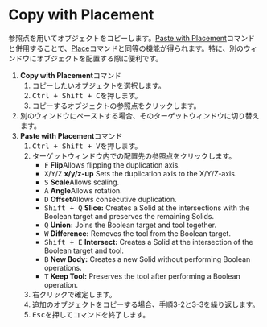 
# Copy with Placement

<Reference shortcut="Ctrl + Shift + C" command="Copy With Placement" button="" />

参照点を用いてオブジェクトをコピーします。[Paste with Placement](./paste-with-placement)コマンドと併用することで、[Place](./place)コマンドと同等の機能が得られます。特に、別のウィンドウにオブジェクトを配置する際に便利です。

1. **Copy with Placement**コマンド
    1. コピーしたいオブジェクトを選択します。
    2. <kbd>Ctrl + Shift + C</kbd>を押します。
    3. コピーするオブジェクトの参照点をクリックします。
2. 別のウィンドウにペーストする場合、そのターゲットウィンドウに切り替えます。
3. **Paste with Placement**コマンド
    1. <kbd>Ctrl + Shift + V</kbd>を押します。
    2. ターゲットウィンドウ内での配置先の参照点をクリックします。
        - <kbd>F</kbd> **Flip**Allows flipping the duplication axis.
        - <kbd>X</kbd>/<kbd>Y</kbd>/<kbd>Z</kbd> **x/y/z-up** Sets the duplication axis to the X/Y/Z-axis.
        - <kbd>S</kbd> **Scale**Allows scaling.
        - <kbd>A</kbd> **Angle**Allows rotation.
        - <kbd>D</kbd> **Offset**Allows consecutive duplication.
        - <kbd>Shift + Q</kbd> **Slice:** Creates a Solid at the intersections with the Boolean target and preserves the remaining Solids.
        - <kbd>Q</kbd> **Union:** Joins the Boolean target and tool together.
        - <kbd>W</kbd> **Difference:** Removes the tool from the Boolean target.
        - <kbd>Shift + E</kbd> **Intersect:** Creates a Solid at the intersection of the Boolean target and tool.
        - <kbd>B</kbd> **New Body:** Creates a new Solid without performing Boolean operations.
        - <kbd>T</kbd>  **Keep Tool:** Preserves the tool after performing a Boolean operation.
    3. 右クリックで確定します。
    4. 追加のオブジェクトをコピーする場合、手順3-2と3-3を繰り返します。
    5. <kbd>Esc</kbd>を押してコマンドを終了します。
